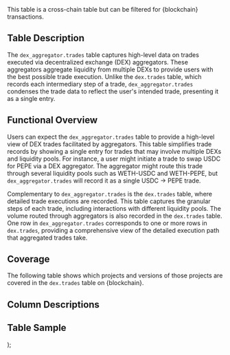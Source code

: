   <div>
    <Info> This table is a cross-chain table but can be filtered for {blockchain} transactions.</Info>
    <h2>Table Description</h2>
    <p>
      The <code>dex_aggregator.trades</code> table captures high-level data on trades executed via decentralized exchange (DEX) aggregators. These aggregators aggregate liquidity from multiple DEXs to provide users with the best possible trade execution. Unlike the <code>dex.trades</code> table, which records each intermediary step of a trade, <code>dex_aggregator.trades</code> condenses the trade data to reflect the user's intended trade, presenting it as a single entry.
    </p>
    <h2>Functional Overview</h2>
    <p>
      Users can expect the <code>dex_aggregator.trades</code> table to provide a high-level view of DEX trades facilitated by aggregators. This table simplifies trade records by showing a single entry for trades that may involve multiple DEXs and liquidity pools.
      For instance, a user might initiate a trade to swap USDC for PEPE via a DEX aggregator. The aggregator might route this trade through several liquidity pools such as WETH-USDC and WETH-PEPE, but <code>dex_aggregator.trades</code> will record it as a single USDC → PEPE trade.
    </p>
    <p>
      Complementary to <code>dex_aggregator.trades</code> is the <code>dex.trades</code> table, where detailed trade executions are recorded. This table captures the granular steps of each trade, including interactions with different liquidity pools. The volume routed through aggregators is also recorded in the <code>dex.trades</code> table. One row in <code>dex_aggregator.trades</code> corresponds to one or more rows in <code>dex.trades</code>, providing a comprehensive view of the detailed execution path that aggregated trades take.
    </p>
    <h2>Coverage</h2>
    <p> The following table shows which projects and versions of those projects are covered in the <code>dex.trades</code> table on {blockchain}. </p>
    <DexAggregatorCoverage blockchain={blockchain}/>
    <h2>Column Descriptions</h2>
    <ColumnDescriptions tableSchema="dex" tableName="trades" />
    <h2>Table Sample</h2>
    <TableSampleParam tableSchema="dex_aggregator" tableName="trades" ParamCol="blockchain" ParamValue={blockchain}/>
  </div>
);